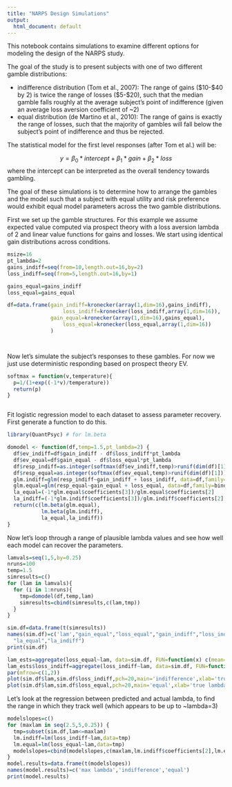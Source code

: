 ```yaml
---
title: "NARPS Design Simulations"
output:
  html_document: default
---
```


This notebook contains simulations to examine different options for modeling the design of the NARPS study.

The goal of the study is to present subjects with one of two different gamble distributions:

* indifference distribution (Tom et al., 2007): The range of gains ($10-$40 by 2) is twice the range of losses ($5-$20), such that the median gamble falls roughly at the average subject's point of indifference (given an average loss aversion coefficient of ~2)
* equal distribution (de Martino et al., 2010): The range of gains is exactly the range of losses, such that the majority of gambles will fall below the subject's point of indifference and thus be rejected.

The statistical model for the first level responses (after Tom et al.) will be:

$$y = \beta_0*intercept + \beta_1*gain + \beta_2*loss$$
where the intercept can be interpreted as the overall tendency towards gambling.

The goal of these simulations is to determine how to arrange the gambles and the model such that a subject with equal utility and risk preference would exhibit equal model parameters across the two gamble distributions.  

First we set up the gamble structures.  For this example we assume expected value computed via prospect theory with a loss aversion lambda of 2 and linear value functions for gains and losses.  We start using identical gain distributions across conditions.

```r
msize=16
pt_lambda=2
gains_indiff=seq(from=10,length.out=16,by=2)
loss_indiff=seq(from=5,length.out=16,by=1)

gains_equal=gains_indiff
loss_equal=gains_equal

df=data.frame(gain_indiff=kronecker(array(1,dim=16),gains_indiff),
                  loss_indiff=kronecker(loss_indiff,array(1,dim=16)),
              gain_equal=kronecker(array(1,dim=16),gains_equal),
                  loss_equal=kronecker(loss_equal,array(1,dim=16))
              )




```

Now let's simulate the subject's responses to these gambles.  For now we just use deterministic responding based on prospect theory EV.

```r

softmax = function(v,temperature){
  p=1/(1+exp((-1*v)/temperature))
  return(p)
}



```


Fit logistic regression model to each dataset to assess parameter recovery.  First generate a function to do this.

```r
library(QuantPsyc) # for lm.beta

domodel <- function(df,temp=1.5,pt_lambda=2) {
  df$ev_indiff=df$gain_indiff - df$loss_indiff*pt_lambda
  df$ev_equal=df$gain_equal - df$loss_equal*pt_lambda
  df$resp_indiff=as.integer(softmax(df$ev_indiff,temp)>runif(dim(df)[1]))
  df$resp_equal=as.integer(softmax(df$ev_equal,temp)>runif(dim(df)[1]))
  glm.indiff=glm(resp_indiff~gain_indiff + loss_indiff, data=df,family=binomial)
  glm.equal=glm(resp_equal~gain_equal + loss_equal, data=df,family=binomial)
  la_equal=(-1*glm.equal$coefficients[3])/glm.equal$coefficients[2]
  la_indiff=(-1*glm.indiff$coefficients[3])/glm.indiff$coefficients[2]
  return(c(lm.beta(glm.equal),
           lm.beta(glm.indiff),
           la_equal,la_indiff))
}

```

Now let's loop through a range of plausible lambda values and see how well each model can recover the parameters.

```r
lamvals=seq(1,5,by=0.25)
nruns=100
temp=1.5
simresults=c()
for (lam in lamvals){
  for (i in 1:nruns){
    tmp=domodel(df,temp,lam)
    simresults=cbind(simresults,c(lam,tmp))
  }
}

sim.df=data.frame(t(simresults))
names(sim.df)=c('lam',"gain_equal","loss_equal","gain_indiff","loss_indiff",
  "la_equal","la_indiff")
print(sim.df)

```
```r
lam_ests=aggregate(loss_equal~lam, data=sim.df, FUN=function(x) c(mean=mean(x)))
lam_ests$loss_indiff=aggregate(loss_indiff~lam, data=sim.df, FUN=function(x) c(mean=mean(x)))$loss_indiff
par(mfrow=c(1,2))
plot(sim.df$lam,sim.df$loss_indiff,pch=20,main='indifference',xlab='true lambda',ylab='estimated lambda')
plot(sim.df$lam,sim.df$loss_equal,pch=20,main='equal',xlab='true lambda',ylab='estimated lambda')

```

Let's look at the regression between predicted and actual lambda, to find the range in which they track well (which appears to be up to ~lambda=3)
```r
modelslopes=c()
for (maxlam in seq(2.5,5,0.25)) {
  tmp=subset(sim.df,lam<=maxlam)
  lm.indiff=lm(loss_indiff~lam,data=tmp)
  lm.equal=lm(loss_equal~lam,data=tmp)
  modelslopes=cbind(modelslopes,c(maxlam,lm.indiff$coefficients[2],lm.equal$coefficients[2]))
}
model.results=data.frame(t(modelslopes))
names(model.results)=c('max lambda','indifference','equal')
print(model.results)
```

